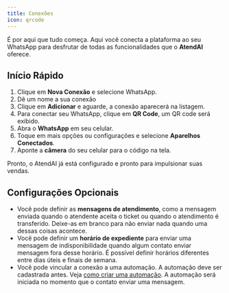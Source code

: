 ```yaml
---
title: Conexões
icon: qrcode
---
```


É por aqui que tudo começa. Aqui você conecta a plataforma ao seu WhatsApp para desfrutar de todas as funcionalidades que o **AtendAI** oferece.

## Início Rápido

1. Clique em **Nova Conexão** e selecione WhatsApp.
1. Dê um nome a sua conexão
1. Clique em **Adicionar** e aguarde, a conexão aparecerá na listagem.
1. Para conectar seu WhatsApp, clique em **QR Code**, um QR code será exibido.
1. Abra o **WhatsApp** em seu celular.
1. Toque em mais opções ou configurações e selecione **Aparelhos Conectados**.
1. Aponte a **câmera** do seu celular para o código na tela.

Pronto, o AtendAI já está configurado e pronto para impulsionar suas vendas.

## Configurações Opcionais
- Você pode definir as **mensagens de atendimento**, como a mensagem enviada quando o atendente aceita o ticket ou quando o atendimento é transferido. Deixe-as em branco para não enviar nada quando uma dessas coisas acontece.
- Você pode definir um **horário de expediente** para enviar uma mensagem de indisponibilidade quando algum contato enviar mensagem fora desse horário. É possível definir horários diferentes entre dias úteis e finais de semana.
- Você pode vincular a conexão a uma automação. A automação deve ser cadastrada antes. Veja [como criar uma automação](/admin/bot/overview). A automação será iniciada no momento que o contato enviar uma mensagem.
